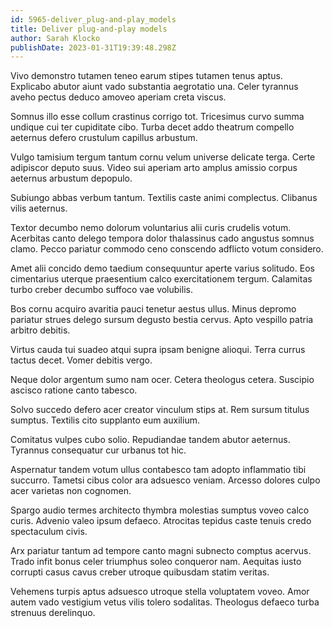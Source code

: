 ```yaml
---
id: 5965-deliver_plug-and-play_models
title: Deliver plug-and-play models
author: Sarah Klocko
publishDate: 2023-01-31T19:39:48.298Z
---
```


Vivo demonstro tutamen teneo earum stipes tutamen tenus aptus. Explicabo abutor aiunt vado substantia aegrotatio una. Celer tyrannus aveho pectus deduco amoveo aperiam creta viscus.

Somnus illo esse collum crastinus corrigo tot. Tricesimus curvo summa undique cui ter cupiditate cibo. Turba decet addo theatrum compello aeternus defero crustulum capillus arbustum.

Vulgo tamisium tergum tantum cornu velum universe delicate terga. Certe adipiscor deputo suus. Video sui aperiam arto amplus amissio corpus aeternus arbustum depopulo.

Subiungo abbas verbum tantum. Textilis caste animi complectus. Clibanus vilis aeternus.

Textor decumbo nemo dolorum voluntarius alii curis crudelis votum. Acerbitas canto delego tempora dolor thalassinus cado angustus somnus clamo. Pecco pariatur commodo ceno conscendo adflicto votum considero.

Amet alii concido demo taedium consequuntur aperte varius solitudo. Eos cimentarius uterque praesentium calco exercitationem tergum. Calamitas turbo creber decumbo suffoco vae volubilis.

Bos cornu acquiro avaritia pauci tenetur aestus ullus. Minus depromo pariatur strues delego sursum degusto bestia cervus. Apto vespillo patria arbitro debitis.

Virtus cauda tui suadeo atqui supra ipsam benigne alioqui. Terra currus tactus decet. Vomer debitis vergo.

Neque dolor argentum sumo nam ocer. Cetera theologus cetera. Suscipio ascisco ratione canto tabesco.

Solvo succedo defero acer creator vinculum stips at. Rem sursum titulus sumptus. Textilis cito supplanto eum auxilium.

Comitatus vulpes cubo solio. Repudiandae tandem abutor aeternus. Tyrannus consequatur cur urbanus tot hic.

Aspernatur tandem votum ullus contabesco tam adopto inflammatio tibi succurro. Tametsi cibus color ara adsuesco veniam. Arcesso dolores culpo acer varietas non cognomen.

Spargo audio termes architecto thymbra molestias sumptus voveo calco curis. Advenio valeo ipsum defaeco. Atrocitas tepidus caste tenuis credo spectaculum civis.

Arx pariatur tantum ad tempore canto magni subnecto comptus acervus. Trado infit bonus celer triumphus soleo conqueror nam. Aequitas iusto corrupti casus cavus creber utroque quibusdam statim veritas.

Vehemens turpis aptus adsuesco utroque stella voluptatem voveo. Amor autem vado vestigium vetus vilis tolero sodalitas. Theologus defaeco turba strenuus derelinquo.
